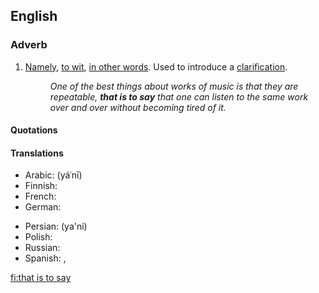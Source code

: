 ==English==

===Adverb===
{{en-adv|-|pos=[[that]] [[is]] [[to]] [[say]]}}

# [[namely|Namely]], [[to wit]], [[in other words]]. Used to introduce a [[clarification]].
#: ''One of the best things about works of music is that they are repeatable, '''that is to say''' that one can listen to the same work over and over without becoming tired of it.''

====Quotations====
{{seeCites}}

====Translations====
{{trans-top}}
* Arabic: {{Arab|[[يعني]]}} (yáʿnī)
* Finnish: {{t-|fi|toisin sanoen}}
* French: {{t-|fr|c'est à dire}}
* German: {{t+|de|das heißt}}
{{trans-mid}}
* Persian: {{fa-Arab|[[یعنی]]}} (ya'ni)
* Polish: {{t+|pl|czyli}}
* Russian: {{t+|ru|то есть|sc=Cyrl}}
* Spanish: {{t-|es|o sea}}, {{t|es|es decir}}
{{trans-bottom}}

[[fi:that is to say]]